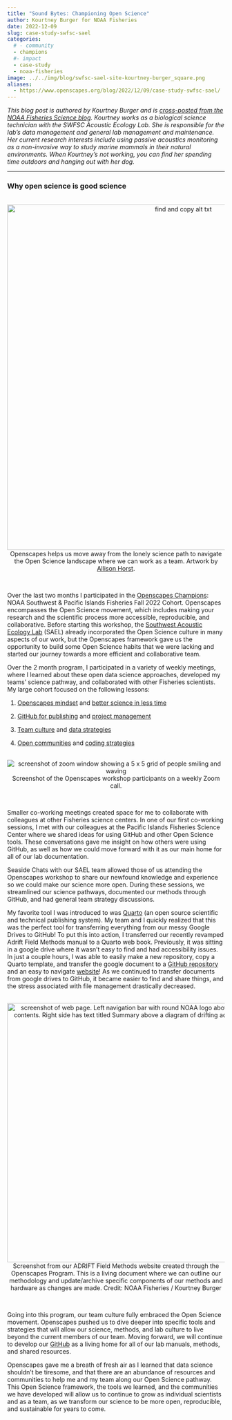 ```yaml
---
title: "Sound Bytes: Championing Open Science"
author: Kourtney Burger for NOAA Fisheries
date: 2022-12-09
slug: case-study-swfsc-sael
categories:
  # - community
  - champions
  #- impact
  - case-study
  - noaa-fisheries
image: ../../img/blog/swfsc-sael-site-kourtney-burger_square.png
aliases: 
  - https://www.openscapes.org/blog/2022/12/09/case-study-swfsc-sael/
---
```


*This blog post is authored by Kourtney Burger and is [cross-posted from the NOAA Fisheries Science blog](https://www.fisheries.noaa.gov/science-blog/sound-bytes-championing-open-science). Kourtney works as a biological science technician with the SWFSC Acoustic Ecology Lab. She is responsible for the lab's data management and general lab management and maintenance. Her current research interests include using passive acoustics monitoring as a non-invasive way to study marine mammals in their natural environments. When Kourtney's not working, you can find her spending time outdoors and hanging out with her dog.*

------------------------------------------------------------------------

### Why open science is good science

<br> <center><a><img src="/img/blog/horst_openscapes_champions.jpg" width="800px" alt="find and copy alt txt"></a><figcaption>Openscapes helps us move away from the lonely science path to navigate the Open Science landscape where we can work as a team. Artwork by [Allison Horst](https://allisonhorst.com/).</figcaption> </center> <br>

Over the last two months I participated in the [Openscapes Champions](https://www.openscapes.org/champions/): NOAA Southwest & Pacific Islands Fisheries Fall 2022 Cohort. Openscapes encompasses the Open Science movement, which includes making your research and the scientific process more accessible, reproducible, and collaborative. Before starting this workshop, the [Southwest Acoustic Ecology Lab](https://www.fisheries.noaa.gov/west-coast/science-data/southwest-acoustic-ecology-lab) (SAEL) already incorporated the Open Science culture in many aspects of our work, but the Openscapes framework gave us the opportunity to build some Open Science habits that we were lacking and started our journey towards a more efficient and collaborative team.

Over the 2 month program, I participated in a variety of weekly meetings, where I learned about these open data science approaches, developed my teams' science pathway, and collaborated with other Fisheries scientists. My large cohort focused on the following lessons:

1.  [Openscapes mindset](https://openscapes.github.io/series/mindset.html) and [better science in less time](https://openscapes.github.io/series/better-science.qmd)

2.  [GitHub for publishing](https://openscapes.github.io/series/core-lessons/github/github-pub.html) and [project management](https://openscapes.github.io/series/core-lessons/github/github-issues.html)

3.  [Team culture](https://openscapes.github.io/series/team-culture.html) and [data strategies](https://openscapes.github.io/series/data-strategies.html)

4.  [Open communities](https://openscapes.github.io/series/communities.html) and [coding strategies](https://openscapes.github.io/series/coding-strategies.html)

<br> <center><a><img src="/img/blog/swfsc-sael-zoom-cohort.png" alt="screenshot of zoom window showing a 5 x 5 grid of people smiling and waving"></a><figcaption>Screenshot of the Openscapes workshop participants on a weekly Zoom call.</figcaption> </center> <br>

Smaller co-working meetings created space for me to collaborate with colleagues at other Fisheries science centers. In one of our first co-working sessions, I met with our colleagues at the Pacific Islands Fisheries Science Center where we shared ideas for using GitHub and other Open Science tools. These conversations gave me insight on how others were using GitHub, as well as how we could move forward with it as our main home for all of our lab documentation.

Seaside Chats with our SAEL team allowed those of us attending the Openscapes workshop to share our newfound knowledge and experience so we could make our science more open. During these sessions, we streamlined our science pathways, documented our methods through GitHub, and had general team strategy discussions.

My favorite tool I was introduced to was [Quarto](https://quarto.org/) (an open source scientific and technical publishing system). My team and I quickly realized that this was the perfect tool for transferring everything from our messy Google Drives to GitHub! To put this into action, I transferred our recently revamped Adrift Field Methods manual to a Quarto web book. Previously, it was sitting in a google drive where it wasn't easy to find and had accessibility issues. In just a couple hours, I was able to easily make a new repository, copy a Quarto template, and transfer the google document to a [GitHub repository](https://github.com/SAEL-SWFSC/adrift-field-methods) and an easy to navigate [website](https://sael-swfsc.github.io/adrift-field-methods/)! As we continued to transfer documents from google drives to GitHub, it became easier to find and share things, and the stress associated with file management drastically decreased.

<br> <center><a><img src="/img/blog/swfsc-sael-site-kourtney-burger.jpg" width="600px" alt="screenshot of web page. Left navigation bar with round NOAA logo above a table of contents. Right side has text titled Summary above a diagram of drifting acoustic buoy"></a><figcaption>Screenshot from our ADRIFT Field Methods website created through the Openscapes Program. This is a living document where we can outline our methodology and update/archive specific components of our methods and hardware as changes are made. Credit: NOAA Fisheries / Kourtney Burger</figcaption> </center> <br>

Going into this program, our team culture fully embraced the Open Science movement. Openscapes pushed us to dive deeper into specific tools and strategies that will allow our science, methods, and lab culture to live beyond the current members of our team. Moving forward, we will continue to develop our [GitHub](https://github.com/SAEL-SWFSC) as a living home for all of our lab manuals, methods, and shared resources.

Openscapes gave me a breath of fresh air as I learned that data science shouldn't be tiresome, and that there are an abundance of resources and communities to help me and my team along our Open Science pathway. This Open Science framework, the tools we learned, and the communities we have developed will allow us to continue to grow as individual scientists and as a team, as we transform our science to be more open, reproducible, and sustainable for years to come.

